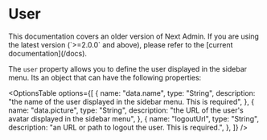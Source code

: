 
# User

<Callout type="default">
  This documentation covers an older version of Next Admin. If you are using the
  latest version (`>=2.0.0` and above), please refer to the [current
  documentation](/docs).
</Callout>

The `user` property allows you to define the user displayed in the sidebar menu.
Its an object that can have the following properties:

<OptionsTable
  options={[
    {
      name: "data.name",
      type: "String",
      description:
        "the name of the user displayed in the sidebar menu. This is required",
    },
    {
      name: "data.picture",
      type: "String",
      description: "the URL of the user's avatar displayed in the sidebar menu",
    },
    {
      name: "logoutUrl",
      type: "String",
      description: "an URL or path to logout the user. This is required.",
    },
  ]}
/>
